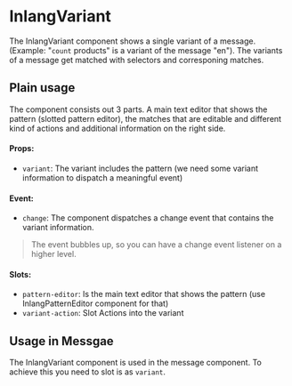  
 
<Meta of={InlangVariant} />
 
# InlangVariant
 
The InlangVariant component shows a single variant of a message. (Example: "`count` products" is a variant of the message "en"). The variants of a message get matched with selectors and corresponing matches.

## Plain usage

The component consists out 3 parts. A main text editor that shows the pattern (slotted pattern editor), the matches that are editable and different kind of actions and additional information on the right side.

#### Props:
- `variant`: The variant includes the pattern (we need some variant information to dispatch a meaningful event)
 
<Canvas of={InlangVariant.Example} />

#### Event:
- `change`: The component dispatches a change event that contains the variant information.

> The event bubbles up, so you can have a change event listener on a higher level.

#### Slots:
- `pattern-editor`: Is the main text editor that shows the pattern (use InlangPatternEditor component for that)
- `variant-action`: Slot Actions into the variant
## Usage in Messgae

The InlangVariant component is used in the message component. To achieve this you need to slot is as `variant`. 

<Canvas of={InlangVariant.VariantInMessage} />